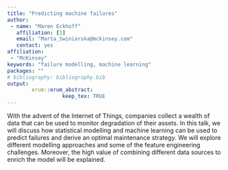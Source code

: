 ```yaml
---
title: "Predicting machine failures"
author:
 - name: "Maren Eckhoff"
   affiliation: [1]
   email: "Marta_Swiniarska@mckinsey.com"
   contact: yes
affiliation:
 - "McKinsey"
keywords: "failure modelling, machine learning"
packages: ""
# bibliography: bibliography.bib
output:  
        erum::erum_abstract:
                  keep_tex: TRUE
---
```


With the advent of the Internet of Things, companies collect a wealth of
data that can be used to monitor degradation of their assets. In this
talk, we will discuss how statistical modelling and machine learning can
be used to predict failures and derive an optimal maintenance strategy.
We will explore different modelling approaches and some of the feature
engineering challenges. Moreover, the high value of combining different
data sources to enrich the model will be explained.

<!--  -->
<!--  -->
<!--  -->
